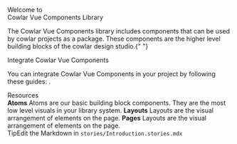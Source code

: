 
<Meta title="Cowlar Vue Components" />

<style>
  {`
  @import url('https://fonts.googleapis.com/css2?family=Poppins:wght@300;400;500;600;700;800;900&display=swap');

    .heading1 {
      font-weight: 900;
      font-size: 50px;
      word-spacing: 5px;
      font-family: 'Poppins', sans-serif;
    }

    .heading3 {
      font-weight: 600;
      font-size: 25px;
      color: #474747;
      word-spacing: 5px;
      font-family: 'Poppins', sans-serif;
    }
    .subheading {
      position: relative;
      top: 5px;
      --mediumdark: '#999999';
      font-weight: 900;
      font-size: 13px;
      color: #666666;
      letter-spacing: 6px;
      line-height: 24px;
      text-transform: uppercase;
      margin-bottom: 12px;
      margin-top: 40px;
    }
    .paragraph {
      font-size: 16px;
      font-family: 'Poppins', sans-serif;
      line-height: 40px;
    }
    .link-list {
      display: grid;
      grid-template-columns: 1fr;
      grid-template-rows: 1fr 1fr;
      row-gap: 10px;
    }

    @media (min-width: 620px) {
      .link-list {
        row-gap: 20px;
        column-gap: 20px;
        grid-template-columns: 1fr 1fr;
      }
    }

    @media all and (-ms-high-contrast:none) {
    .link-list {
        display: -ms-grid;
        -ms-grid-columns: 1fr 1fr;
        -ms-grid-rows: 1fr 1fr;
      }
    }

    .link-item {
      display: block;
      padding: 20px 30px 20px 15px;
      border: 1px solid #00000010;
      border-radius: 5px;
      transition: background 150ms ease-out, border 150ms ease-out, transform 150ms ease-out;
      color: #333333;
      display: flex;
      align-items: flex-start;
    }

    .link-item:hover {
      border-color: #1EA7FD50;
      transform: translate3d(0, -3px, 0);
      box-shadow: rgba(0, 0, 0, 0.08) 0 3px 10px 0;
    }

    .link-item:active {
      border-color: #1EA7FD;
      transform: translate3d(0, 0, 0);
    }

    .link-item strong {
      font-weight: 800;
      display: block;
      margin-bottom: 2px;
      font-size: 18px;
      font-family: 'Poppins', sans-serif;
      color: #474747;
    }

    .link-item img {
      height: 40px;
      width: 40px;
      margin-right: 15px;
      flex: none;
    }

    .link-item span {
      font-size: 14px;
      line-height: 20px;
    }

    .tip {
      display: inline-block;
      border-radius: 1em;
      font-size: 11px;
      line-height: 12px;
      font-weight: 700;
      background: #E7FDD8;
      color: #66BF3C;
      padding: 4px 12px;
      margin-right: 10px;
      vertical-align: top;
    }

    .tip-wrapper {
      font-size: 13px;
      line-height: 20px;
      margin-top: 40px;
      margin-bottom: 40px;
    }

    .tip-wrapper code {
      font-size: 12px;
      display: inline-block;
    }
  `}
</style>

<div className="subheading">Welcome to</div>
<div className="heading1">Cowlar Vue Components Library</div>

<p className="paragraph">
  The Cowlar Vue Components library includes components that can be used by cowlar projects as a package. These
  components are the higher level building blocks of the cowlar design studio.{" "}
</p>

<div class="heading3">Integrate Cowlar Vue Components</div>
<p className="paragraph">You can integrate Cowlar Vue Components in your project by following these guides: . </p>

<div className="subheading">Resources</div>

<div className="link-list">
  <a className="link-item">
    <span>
      <strong>Atoms</strong>
      Atoms are our basic building block components. They are the most low level visuals in your library system.
    </span>
  </a>
  <a className="link-item">
    <span>
      <strong>Layouts</strong>
      Layouts are the visual arrangement of elements on the page.
    </span>
  </a>
  <a className="link-item">
    <span>
      <strong>Pages</strong>
      Layouts are the visual arrangement of elements on the page.
    </span>
  </a>
</div>

<div className="tip-wrapper">
  <span className="tip">Tip</span>Edit the Markdown in <code>stories/Introduction.stories.mdx</code>
</div>
